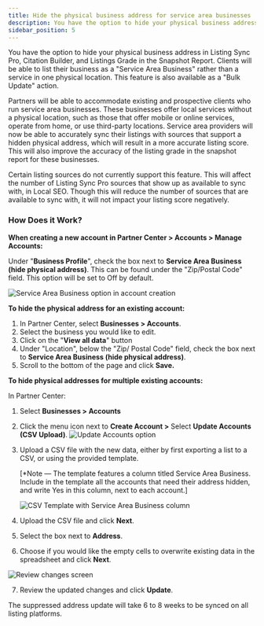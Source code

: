 ```yaml
---
title: Hide the physical business address for service area businesses
description: You have the option to hide your physical business address in Listing Sync Pro, Citation Builder, and Listings Grade in the Snapshot Report.
sidebar_position: 5
---
```


You have the option to hide your physical business address in Listing Sync Pro, Citation Builder, and Listings Grade in the Snapshot Report. Clients will be able to list their business as a "Service Area Business" rather than a service in one physical location. This feature is also available as a "Bulk Update" action.

Partners will be able to accommodate existing and prospective clients who run service area businesses. These businesses offer local services without a physical location, such as those that offer mobile or online services, operate from home, or use third-party locations. Service area providers will now be able to accurately sync their listings with sources that support a hidden physical address, which will result in a more accurate listing score. This will also improve the accuracy of the listing grade in the snapshot report for these businesses.

Certain listing sources do not currently support this feature. This will affect the number of Listing Sync Pro sources that show up as available to sync with, in Local SEO. Though this will reduce the number of sources that are available to sync with, it will not impact your listing score negatively.

### How Does it Work?

**When creating a new account in Partner Center > Accounts > Manage Accounts:**

Under "**Business Profile**", check the box next to **Service Area Business (hide physical address)**. This can be found under the "Zip/Postal Code" field. This option will be set to Off by default.

![Service Area Business option in account creation](/img/vendasta-products/local-seo/business-profile/hide-address-service-area-1.jpg)

**To hide the physical address for an existing account:**

1. In Partner Center, select **Businesses > Accounts**. 
2. Select the business you would like to edit.
3. Click on the "**View all data**" button 
4. Under "Location", below the "Zip/ Postal Code" field, check the box next to **Service Area Business (hide physical address)**.
5. Scroll to the bottom of the page and click **Save.**

**To hide physical addresses for multiple existing accounts:**

In Partner Center:

1. Select **Businesses > Accounts**
2. Click the menu icon next to **Create Account >** Select **Update Accounts (CSV Upload)**.
   ![Update Accounts option](/img/vendasta-products/local-seo/business-profile/hide-address-update-accounts.jpg)
3. Upload a CSV file with the new data, either by first exporting a list to a CSV, or using the provided template.

   [*Note — The template features a column titled Service Area Business. Include in the template all the accounts that need their address hidden, and write Yes in this column, next to each account.]

   ![CSV Template with Service Area Business column](/img/vendasta-products/local-seo/business-profile/hide-address-csv-template.jpg)

4. Upload the CSV file and click **Next**.
5. Select the box next to **Address**.
6. Choose if you would like the empty cells to overwrite existing data in the spreadsheet and click **Next**.

![Review changes screen](/img/vendasta-products/local-seo/business-profile/hide-address-review-changes.jpg)

7. Review the updated changes and click **Update**.

The suppressed address update will take 6 to 8 weeks to be synced on all listing platforms.